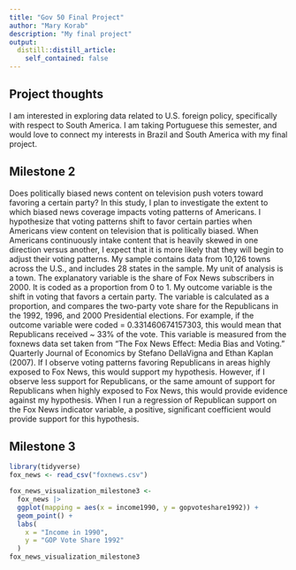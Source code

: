 ```yaml
---
title: "Gov 50 Final Project"
author: "Mary Korab"
description: "My final project"
output:
  distill::distill_article:
    self_contained: false
---
```




## Project thoughts

I am interested in exploring data related to U.S. foreign policy, specifically with respect to South America. I am taking Portuguese this semester, and would love to connect my interests in Brazil and South America with my final project. 

## Milestone 2 

Does politically biased news content on television push voters toward favoring a certain party? In this study, I plan to investigate the extent to which biased news coverage impacts voting patterns of Americans. I hypothesize that voting patterns shift to favor certain parties when Americans view content on television that is politically biased. When Americans continuously intake content that is heavily skewed in one direction versus another, I expect that it is more likely that they will begin to adjust their voting patterns. My sample contains data from 10,126 towns across the U.S., and includes 28 states in the sample. My unit of analysis is a town. The explanatory variable is the share of Fox News subscribers in 2000. It is coded as a proportion from 0 to 1. My outcome variable is the shift in voting that favors a certain party. The variable is calculated as a proportion, and compares the two-party vote share for the Republicans in the 1992, 1996, and 2000 Presidential elections. For example, if the outcome variable were coded = 0.331460674157303, this would mean that Republicans received  ~ 33% of the vote. This variable is measured from the foxnews data set taken from “The Fox News Effect: Media Bias and Voting.” Quarterly Journal of Economics by Stefano DellaVigna and Ethan Kaplan (2007). If I observe voting patterns favoring Republicans in areas highly exposed to Fox News, this would support my hypothesis. However, if I observe less support for Republicans, or the same amount of support for Republicans when highly exposed to Fox News, this would provide evidence against my hypothesis. When I run a regression of Republican support on the Fox News indicator variable, a positive, significant coefficient would provide support for this hypothesis. 

## Milestone 3 

```r
library(tidyverse)
fox_news <- read_csv("foxnews.csv")

fox_news_visualization_milestone3 <-
  fox_news |>
  ggplot(mapping = aes(x = income1990, y = gopvoteshare1992)) +
  geom_point() + 
  labs(
    x = "Income in 1990", 
    y = "GOP Vote Share 1992"
  )
fox_news_visualization_milestone3


```

